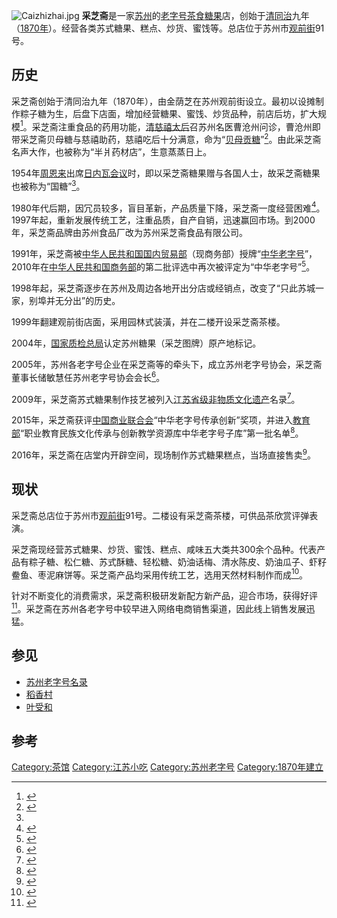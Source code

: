 {{distinguish|杭州采芝斋|上海采芝斋}}
[[Image:Caizhizhai.jpg|thumb]]
'''采芝斋'''是一家[[苏州市|苏州]]的[[老字號|老字号]][[茶食|茶食]][[糖果|糖果]]店，创始于[[清朝|清]][[同治|同治]]九年（[[1870年|1870年]]）。经营各类苏式糖果、糕点、炒货、蜜饯等。总店位于苏州市[[观前街|观前街]]91号。

== 历史 ==
采芝斋创始于清同治九年（1870年），由金荫芝在苏州观前街设立。最初以设摊制作粽子糖为生，后盘下店面，增加经营糖果、蜜饯、炒货品种，前店后坊，扩大规模<ref name=":0">{{Cite web|url=http://finance.sina.com.cn/roll/20041026/10431109003.shtml?from=wap|title=采芝斋：一个百年老店的复兴(组图)_滚动新闻_财经纵横_新浪网|accessdate=2018-01-16|work=finance.sina.com.cn}}</ref>。采芝斋注重食品的药用功能，[[清朝|清]][[慈禧太后|慈禧太后]]召苏州名医曹沧州问诊，曹沧州即带采芝斋贝母糖与慈禧助药，慈禧吃后十分满意，命为“[[贝母贡糖|贝母贡糖]]”<ref>{{Cite web|url=http://www.zhzyw.org/zycs/zyjc/128131418HD98368JK67893A.html|title=贝母贡糖简介_中药基础_中医中药网|accessdate=2018-01-16|work=www.zhzyw.org}}</ref>。由此采芝斋名声大作，也被称为“半爿药材店”，生意蒸蒸日上。

1954年[[周恩来|周恩来]]出席[[日內瓦會議_(1954年)|日内瓦会议]]时，即以采芝斋糖果赠与各国人士，故采芝斋糖果也被称为“国糖”<ref name=":0" />。

1980年代后期，因冗员较多，盲目革新，产品质量下降，采芝斋一度经营困难<ref>{{Cite web|url=http://news.xinhuanet.com/politics/2015-03/28/c_127630464.htm|title=以不甜谋“更甜”的采芝斋-新华网|accessdate=2018-01-16|work=news.xinhuanet.com}}</ref>。1997年起，重新发展传统工艺，注重品质，自产自销，迅速赢回市场。到2000年，采芝斋品牌由苏州食品厂改为苏州采芝斋食品有限公司。

1991年，采芝斋被[[中华人民共和国商务部|中华人民共和国国内贸易部]]（现商务部）授牌“[[中华老字号|中华老字号]]”，2010年在[[中华人民共和国商务部|中华人民共和国商务部]]的第二批评选中再次被评定为“中华老字号”<ref>{{Cite web|url=http://www.gov.cn/gzdt/2011-05/27/content_1872005.htm|title=经商务部认定江苏61家企业成第二批"中华老字号"|accessdate=2018-01-16|work=www.gov.cn|archive-date=2018-01-16|archive-url=https://web.archive.org/web/20180116140512/http://www.gov.cn/gzdt/2011-05/27/content_1872005.htm|dead-url=no}}</ref>。

1998年起，采芝斋逐步在苏州及周边各地开出分店或经销点，改变了“只此苏城一家，别埠并无分出”的历史。

1999年翻建观前街店面，采用园林式装潢，并在二楼开设采芝斋茶楼。

2004年，[[中华人民共和国国家质量监督检验检疫总局|国家质检总局]]认定苏州糖果（采芝图牌）原产地标记。

2005年，苏州各老字号企业在采芝斋等的牵头下，成立苏州老字号协会，采芝斋董事长储敏慧任苏州老字号协会会长<ref>{{Cite web|url=http://www.sohu.com/a/204362821_657435|title=老苏州最爱的苏式糖果店 背后竟有这多不为人知的故事|accessdate=2018-01-16|date=2017-11-14|work=www.sohu.com}}</ref>。

2009年，采芝斋苏式糖果制作技艺被列入[[江苏省非物质文化遗产|江苏省级非物质文化遗产]]名录<ref>{{Cite web|url=http://www.jsfybh.com/mlxm/sjmlxm/402.shtml|title=江苏非物质文化遗产|accessdate=2018-01-16|work=www.jsfybh.com|archive-url=https://web.archive.org/web/20171130015549/http://www.jsfybh.com/mlxm/sjmlxm/402.shtml|archive-date=2017-11-30|dead-url=yes}}</ref>。

2015年，采芝斋获评[[中国商业联合会|中国商业联合会]]“中华老字号传承创新”奖项，并进入[[中华人民共和国教育部|教育部]]“职业教育民族文化传承与创新教学资源库中华老字号子库”第一批名单<ref>{{Cite web|url=http://jsnews2.jschina.com.cn/system/2015/10/20/026690109.shtml|title=苏州18家企业获“中华老字号传承创新”奖_中国江苏网|accessdate=2018-01-16|last=王宛璐|work=jsnews2.jschina.com.cn|archive-url=https://web.archive.org/web/20180116140505/http://jsnews2.jschina.com.cn/system/2015/10/20/026690109.shtml|archive-date=2018-01-16|dead-url=yes}}</ref>。

2016年，采芝斋在店堂内开辟空间，现场制作苏式糖果糕点，当场直接售卖<ref>{{Cite web|url=http://www.suzhou.gov.cn/news/szxw/201608/t20160816_759766.shtml|title=苏式糖果首次开出店堂“透明作坊”_苏州市人民政府|accessdate=2018-01-16|work=www.suzhou.gov.cn|language=zh-CN}}</ref>。

== 现状 ==
采芝斋总店位于苏州市[[观前街|观前街]]91号。二楼设有采芝斋茶楼，可供品茶欣赏评弹表演。

采芝斋现经营苏式糖果、炒货、蜜饯、糕点、咸味五大类共300余个品种。代表产品有粽子糖、松仁糖、苏式酥糖、轻松糖、奶油话梅、清水陈皮、奶油瓜子、虾籽鲞鱼、枣泥麻饼等。采芝斋产品均采用传统工艺，选用天然材料制作而成<ref>{{Cite web|url=http://news.enorth.com.cn/system/2013/01/10/010508874.shtml|title=苏州采芝斋苏式糖果简介|accessdate=2018-01-16|author=|date=|publisher=}}</ref>。

针对不断变化的消费需求，采芝斋积极研发新配方新产品，迎合市场，获得好评<ref>{{Cite web|url=http://news.163.com/16/0419/00/BKVNHHQO00014Q4P.html|title=采芝斋传承百年好味道创新转型促升级_网易新闻|accessdate=2018-01-16|last=网易|work=news.163.com|archive-url=https://web.archive.org/web/20180116140718/http://news.163.com/16/0419/00/BKVNHHQO00014Q4P.html|archive-date=2018-01-16|dead-url=yes}}</ref>。采芝斋在苏州各老字号中较早进入网络电商销售渠道，因此线上销售发展迅猛。

== 参见 ==
* [[苏州老字号名录|苏州老字号名录]]
* [[苏州稻香村食品|稻香村]]
* [[叶受和|叶受和]]

== 参考 ==
<references/>

[[Category:茶馆|Category:茶馆]]
[[Category:江苏小吃|Category:江苏小吃]]
[[Category:苏州老字号|Category:苏州老字号]]
[[Category:1870年建立|Category:1870年建立]]